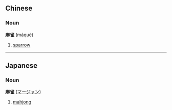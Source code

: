 ==Chinese==
===Noun===
'''[[麻]][[雀]]''' (máquè)

#[[sparrow]]

----

==Japanese==
===Noun===
'''[[麻]][[雀]]''' ([[マージャン]])

# [[mahjong]]